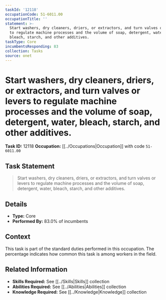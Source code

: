 ```yaml
---
taskId: '12118'
occupationCode: 51-6011.00
occupationTitle: ''
statement: >-
  Start washers, dry cleaners, driers, or extractors, and turn valves or levers
  to regulate machine processes and the volume of soap, detergent, water,
  bleach, starch, and other additives.
taskType: Core
incumbentsResponding: 83
collection: Tasks
source: onet
---
```

# Start washers, dry cleaners, driers, or extractors, and turn valves or levers to regulate machine processes and the volume of soap, detergent, water, bleach, starch, and other additives.

**Task ID:** 12118
**Occupation:** [[../Occupations|Occupation]] with code `51-6011.00`

## Task Statement

> Start washers, dry cleaners, driers, or extractors, and turn valves or levers to regulate machine processes and the volume of soap, detergent, water, bleach, starch, and other additives.

## Details

- **Type:** Core
- **Performed By:** 83.0% of incumbents

## Context

This task is part of the standard duties performed in this occupation. The percentage indicates how common this task is among workers in the field.

## Related Information

- **Skills Required:** See [[../Skills|Skills]] collection
- **Abilities Required:** See [[../Abilities|Abilities]] collection
- **Knowledge Required:** See [[../Knowledge|Knowledge]] collection

